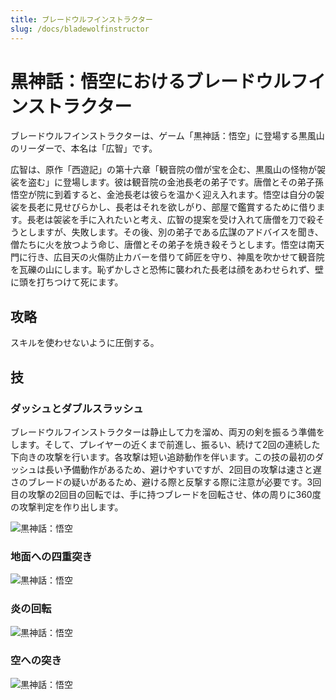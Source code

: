 ```yaml
---
title: ブレードウルフインストラクター
slug: /docs/bladewolfinstructor
---
```


# 黒神話：悟空におけるブレードウルフインストラクター

ブレードウルフインストラクターは、ゲーム「黒神話：悟空」に登場する黒風山のリーダーで、本名は「広智」です。

広智は、原作「西遊記」の第十六章「観音院の僧が宝を企む、黒風山の怪物が袈裟を盗む」に登場します。彼は観音院の金池長老の弟子です。唐僧とその弟子孫悟空が院に到着すると、金池長老は彼らを温かく迎え入れます。悟空は自分の袈裟を長老に見せびらかし、長老はそれを欲しがり、部屋で鑑賞するために借ります。長老は袈裟を手に入れたいと考え、広智の提案を受け入れて唐僧を刀で殺そうとしますが、失敗します。その後、別の弟子である広謀のアドバイスを聞き、僧たちに火を放つよう命じ、唐僧とその弟子を焼き殺そうとします。悟空は南天門に行き、広目天の火傷防止カバーを借りて師匠を守り、神風を吹かせて観音院を瓦礫の山にします。恥ずかしさと恐怖に襲われた長老は顔をあわせられず、壁に頭を打ちつけて死にます。

## 攻略

スキルを使わせないように圧倒する。

## 技

### ダッシュとダブルスラッシュ

ブレードウルフインストラクターは静止して力を溜め、両刃の剣を振るう準備をします。そして、プレイヤーの近くまで前進し、振るい、続けて2回の連続した下向きの攻撃を行います。各攻撃は短い追跡動作を伴います。この技の最初のダッシュは長い予備動作があるため、避けやすいですが、2回目の攻撃は速さと遅さのブレードの疑いがあるため、避ける際と反撃する際に注意が必要です。3回目の攻撃の2回目の回転では、手に持つブレードを回転させ、体の周りに360度の攻撃判定を作り出します。

<img src="/img/bosses/dlcclp.gif" alt="黒神話：悟空"/>

### 地面への四重突き

<img src="/img/bosses/gzslcd.gif" alt="黒神話：悟空"/>

### 炎の回転

<img src="/img/bosses/gzhyxz.gif" alt="黒神話：悟空"/>

### 空への突き

<img src="/img/bosses/gzfttc.gif" alt="黒神話：悟空"/>
